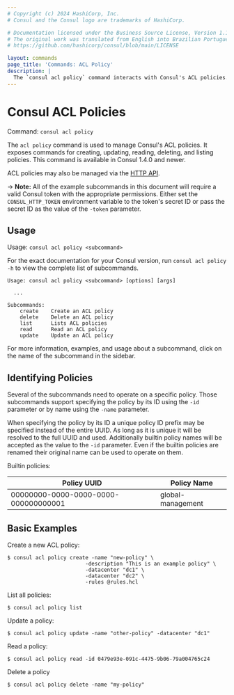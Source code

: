 ```yaml
---
# Copyright (c) 2024 HashiCorp, Inc.
# Consul and the Consul logo are trademarks of HashiCorp.

# Documentation licensed under the Business Source License, Version 1.1.
# The original work was translated from English into Brazilian Portuguese.
# https://github.com/hashicorp/consul/blob/main/LICENSE

layout: commands
page_title: 'Commands: ACL Policy'
description: |
  The `consul acl policy` command interacts with Consul's ACL policies. It exposes commands for creating, updating, reading, deleting, and listing policies.
---
```


# Consul ACL Policies

Command: `consul acl policy`

The `acl policy` command is used to manage Consul's ACL policies.
It exposes commands for creating, updating, reading, deleting, and listing policies.
This command is available in Consul 1.4.0 and newer.

ACL policies may also be managed via the [HTTP API](/consul/api-docs/acl/policies).

-> **Note:** All of the example subcommands in this document will require a valid
Consul token with the appropriate permissions. Either set the
`CONSUL_HTTP_TOKEN` environment variable to the token's secret ID or pass the
secret ID as the value of the `-token` parameter.

## Usage

Usage: `consul acl policy <subcommand>`

For the exact documentation for your Consul version, run `consul acl policy -h` to view the complete list of subcommands.

```text
Usage: consul acl policy <subcommand> [options] [args]

  ...

Subcommands:
    create    Create an ACL policy
    delete    Delete an ACL policy
    list      Lists ACL policies
    read      Read an ACL policy
    update    Update an ACL policy
```

For more information, examples, and usage about a subcommand, click on the name
of the subcommand in the sidebar.

## Identifying Policies

Several of the subcommands need to operate on a specific policy. Those
subcommands support specifying the policy by its ID using the `-id` parameter
or by name using the `-name` parameter.

When specifying the policy by its ID a unique policy ID prefix may be specified
instead of the entire UUID. As long as it is unique it will be resolved to the
full UUID and used. Additionally builtin policy names will be accepted as the
value to the `-id` parameter. Even if the builtin policies are renamed their
original name can be used to operate on them.

Builtin policies:

| Policy UUID                          | Policy Name       |
| ------------------------------------ | ----------------- |
| 00000000-0000-0000-0000-000000000001 | global-management |

## Basic Examples

Create a new ACL policy:

```shell-session
$ consul acl policy create -name "new-policy" \
                         -description "This is an example policy" \
                         -datacenter "dc1" \
                         -datacenter "dc2" \
                         -rules @rules.hcl
```

List all policies:

```shell-session
$ consul acl policy list
```

Update a policy:

```shell-session
$ consul acl policy update -name "other-policy" -datacenter "dc1"
```

Read a policy:

```shell-session
$ consul acl policy read -id 0479e93e-091c-4475-9b06-79a004765c24
```

Delete a policy

```shell-session
$ consul acl policy delete -name "my-policy"
```
